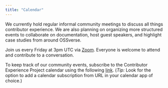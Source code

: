 ```yaml
---
title: "Calendar"
---
```


We currently hold regular informal community meetings to discuss all things 
contributor experience. We are also planning on organizing more structured events 
to collaborate on documentation, host guest speakers, and highlight case studies 
from around OSSverse.  

Join us every Friday at 3pm UTC via [Zoom](https://numfocus-org.zoom.us/j/81082067424?pwd=bVNqWXhqSXZEdTl6ZzFsa1lJZ08xZz09).
Everyone is welcome to attend and contribute to a conversation.

To keep track of our community events, subscribe to the Contributor Experience Project 
calendar using the following [link](https://calendar.google.com/calendar/ical/c_f8e3d3d0f8033c525a9d03684964245d9018cf4c2630dff21d39a6356815f7db%40group.calendar.google.com/public/basic.ics). 
(*Tip:* Look for the option to add a calendar subscription from URL in your calendar app of choice.)

